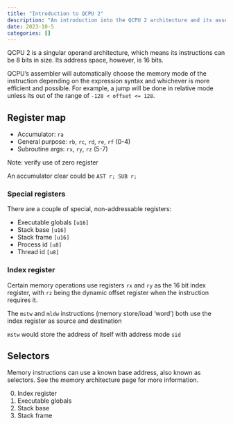```yaml
---
title: "Introduction to QCPU 2"
description: "An introduction into the QCPU 2 architecture and its assembly language."
date: 2023-10-5
categories: []
---
```


QCPU 2 is a singular operand architecture, which means its instructions can be
8 bits in size. Its address space, however, is 16 bits.

QCPU's assembler will automatically choose the memory mode of the instruction
depending on the expression syntax and whichever is more efficient and possible.
For example, a jump will be done in relative mode unless its out of the range of
`-128 < offset <= 128`.

## Register map

- Accumulator: `ra`
- General purpose: `rb`, `rc`, `rd`, `re`, `rf` (0-4)
- Subroutine args: `rx`, `ry`, `rz` (5-7)

::: {.note}
Note: verify use of zero register

An accumulator clear could be `AST r; SUB r;`
:::

### Special registers

There are a couple of special, non-addressable registers:

- Executable globals `[u16]`
- Stack base `[u16]`
- Stack frame `[u16]`
- Process id `[u8]`
- Thread id `[u8]`

### Index register

Certain memory operations use registers `rx` and `ry` as the 16 bit index
register, with `rz` being the dynamic offset register when the instruction
requires it.

The `mstw` and `mldw` instructions (memory store/load 'word') both use the index
register as source and destination

::: {.note}
`mstw` would store the address of itself with address mode `sid`
:::

## Selectors

Memory instructions can use a known base address, also known as selectors. See
the memory architecture page for more information.

0. Index register
1. Executable globals
2. Stack base
3. Stack frame

